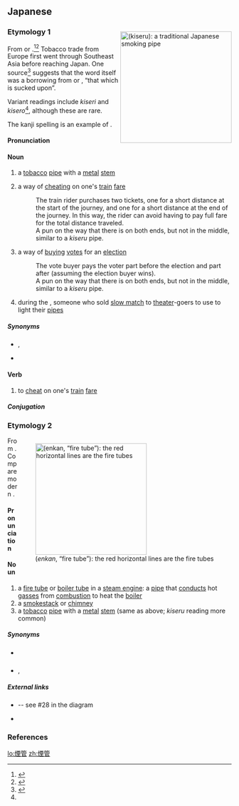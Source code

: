 ==Japanese==
<div style="float:right;">
{{wikipedia|lang=ja}}
{{wikipedia|Kiseru}}
[[File:Kiseru_(Japanese_smoking_pipe).jpg|thumb|250px|{{lang|ja|煙管}} (''kiseru''): a traditional Japanese smoking pipe]]
{{commonscat|Kiseru}}
</div>
{{ja-kanjitab|yomi=irr|sort=きせる}}

===Etymology 1===
From {{etyl|km|ja|sort=きせる}} {{m|km|ខ្សៀរ|tr=khsiěrô}} or {{m|km|ខ្សៀ|tr=khsiě||a pipe for smoking}}.<ref name="KDJ">{{R:Kokugo Dai Jiten}}</ref><ref name="DJR">{{R:Daijirin}}</ref> Tobacco trade from Europe first went through Southeast Asia before reaching Japan. One source<ref>{{cite-book
|last=Suzuki
|first=Tatsuya
|title={{lang|ja|喫煙伝来史の研究}} (''Kitsuen Denraishi no Kenkyū'', “Research into the History of the Introduction of Smoking”)
|url=http://www.shibunkaku.co.jp/shuppan/shosai.php?code=4784210180
|format=[[w:A5|A5]]-sized hardbound
|accessdate=2013-06-06
|accessyear=2013
|accessmonth=June
|year=1999
|month=November
|publisher=Shibunkaku
|location=[[w:Tokyo|Tōkyō]]
|language=Japanese
|isbn=4-7842-1018-0
}}</ref> suggests that the {{etyl|km|-}} word itself was a borrowing from {{cog|es|que}} {{m|es|sorber}} or {{cog|pt|que}} {{m|pt|sorver}}, “that which is sucked upon”.

Variant readings include ''kiseri'' and ''kisero''<ref name="KDJ"/>, although these are rare.

The kanji spelling {{lang|ja|煙管}} is an example of {{ateji|sort=きせる}}.

====Pronunciation====
{{ja-pron|yomi=k|きせる|acc=h|dev=1|acc_ref=NHK}}

====Noun====
{{ja-noun|きせる|キセル}} {{ja-altread|kata=キセリ|rom=kiseri}} {{ja-altread|kata=キセロ|rom=kisero}}

# a [[tobacco]] [[pipe]] with a [[metal]] [[stem]]
# {{lb|ja|sort=きせる|slang}} a way of [[cheating]] on one's [[train]] [[fare]]
#: The train rider purchases two tickets, one for a short distance at the start of the journey, and one for a short distance at the end of the journey. In this way, the rider can avoid having to pay full fare for the total distance traveled.
#: A pun on the way that there is {{m|ja|金|tr=kane||metal; money}} on both ends, but not in the middle, similar to a ''kiseru'' pipe.
# {{lb|ja|sort=きせる|slang}} a way of [[buy]]ing [[vote]]s for an [[election]]
#: The vote buyer pays the voter part before the election and part after (assuming the election buyer wins).
#: A pun on the way that there is {{m|ja|金|tr=kane||metal; money}} on both ends, but not in the middle, similar to a ''kiseru'' pipe.
# {{lb|ja|sort=きせる|obsolete}} during the {{w|Edo period}}, someone who sold [[slow match]] to [[theater]]-goers to use to light their [[pipe]]s

=====Synonyms=====
* {{sense|fare dodging}} {{ja-r|不%正%乗%車|ふ%せい% じょう%しゃ}} {{qualifier|official, formal}}, {{ja-r|ただ乗り|ただのり}} {{qualifier|not paying any fare at all}}
* {{sense|slow match seller}} {{ja-r|火%縄%売|ひ%なわ%うり}}

====Verb====
{{ja-verb-suru|きせる}}

# {{lb|ja|sort=きせる|slang}} to [[cheat]] on one's [[train]] [[fare]]

=====Conjugation=====
{{ja-suru|きせる}}

===Etymology 2===
<div style="float:right;">
[[File:Steam_Boiler_2_English_version.png|thumb|250px|{{lang|ja|煙管}} (''enkan'', “fire tube”): the red horizontal lines are the fire tubes]]
</div>
{{ja-kanjitab|えん|かん|yomi=o}}
From {{etyl|ltc|ja|sort=えんかん}} {{m|zh|煙管|tr=ʔen kwanX}}. Compare modern {{etyl|cmn|-}} {{zh-l|煙管|tr=yānguǎn}}.

====Pronunciation====
{{ja-pron|yomi=o|えんかん|acc=0|acc_ref=NHK,DJR}}

====Noun====
{{ja-noun|えんかん|hhira=えんくわん}}

# a [[fire tube]] or [[boiler tube]] in a [[steam engine]]: a [[pipe]] that [[conduct]]s hot [[gas]]ses from [[combustion]] to heat the [[boiler]]
# a [[smokestack]] or [[chimney]]
# a [[tobacco]] [[pipe]] with a [[metal]] [[stem]] (same as above; ''kiseru'' reading more common)

=====Synonyms=====
* {{sense|fire tube}} {{ja-l|ファイアチューブ||faia chūbu}}
* {{sense|smokestack, chimney}} {{ja-l|煙筒|えんとう|entō}}, {{ja-l|煙突|えんとつ|entotsu}}

=====External links=====
* {{pedia|lang=ja|蒸気機関車の構成要素}} -- {{sense|fire tube}} see #28 in the diagram
* {{pedia|Fire-tube boiler}}

===References===
<references/>

[[lo:煙管]]
[[zh:煙管]]